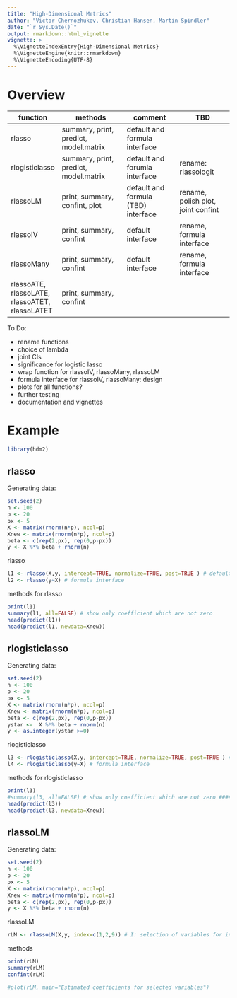 ---
title: "High-Dimensional Metrics"
author: "Victor Chernozhukov, Christian Hansen, Martin Spindler"
date: "`r Sys.Date()`"
output: rmarkdown::html_vignette
vignette: >
  %\VignetteIndexEntry{High-Dimensional Metrics}
  %\VignetteEngine{knitr::rmarkdown}
  %\VignetteEncoding{UTF-8}
---

# Overview

function | methods                              | comment                       | TBD
---------|--------------------------------------|-------------------------------|-------------------------------
rlasso   | summary, print, predict, model.matrix| default and formula interface |
rlogisticlasso |  summary, print, predict, model.matrix | default and forumla interface | rename: rlassologit
rlassoLM | print, summary, confint, plot | default and formula (TBD) interface | rename, polish plot, joint confint
rlassoIV | print, summary, confint | default interface | rename, formula interface
rlassoMany | print, summary, confint | default interface | rename, formula interface |
rlassoATE, rlassoLATE, rlassoATET, rlassoLATET | print, summary, confint | | |

To Do:

* rename functions
* choice of lambda
* joint CIs
* significance for logistic lasso
* wrap function for rlassoIV, rlassoMany, rlassoLM
* formula interface for rlassoIV, rlassoMany: design
* plots for all functions?
* further testing
* documentation and vignettes

# Example
```{r echo=FALSE}
library(hdm2)
```

## rlasso

Generating data:
```{r}
set.seed(2)
n <- 100
p <- 20
px <- 5
X <- matrix(rnorm(n*p), ncol=p)
Xnew <- matrix(rnorm(n*p), ncol=p)
beta <- c(rep(2,px), rep(0,p-px))
y <- X %*% beta + rnorm(n)
```

rlasso

```{r}
l1 <- rlasso(X,y, intercept=TRUE, normalize=TRUE, post=TRUE ) # default interface
l2 <- rlasso(y~X) # formula interface
```

methods for rlasso

```{r}
print(l1)
summary(l1, all=FALSE) # show only coefficient which are not zero
head(predict(l1))
head(predict(l1, newdata=Xnew))
```


## rlogisticlasso
Generating data:
```{r}
set.seed(2)
n <- 100
p <- 20
px <- 5
X <- matrix(rnorm(n*p), ncol=p)
Xnew <- matrix(rnorm(n*p), ncol=p)
beta <- c(rep(2,px), rep(0,p-px))
ystar <-  X %*% beta + rnorm(n)
y <- as.integer(ystar >=0)
```

rlogisticlasso

```{r}
l3 <- rlogisticlasso(X,y, intercept=TRUE, normalize=TRUE, post=TRUE ) # default interface
l4 <- rlogisticlasso(y~X) # formula interface
```

methods for rlogisticlasso

```{r}
print(l3)
#summary(l3, all=FALSE) # show only coefficient which are not zero ########################################
head(predict(l3))
head(predict(l3, newdata=Xnew))
```

## rlassoLM

Generating data:
```{r}
set.seed(2)
n <- 100
p <- 20
px <- 5
X <- matrix(rnorm(n*p), ncol=p)
Xnew <- matrix(rnorm(n*p), ncol=p)
beta <- c(rep(2,px), rep(0,p-px))
y <- X %*% beta + rnorm(n)
```

rlassoLM

```{r}
rLM <- rlassoLM(X,y, index=c(1,2,9)) # I: selection of variables for inference
```

methods
```{r}
print(rLM)
summary(rLM)
confint(rLM)
```

```{r fig.width=5}
#plot(rLM, main="Estimated coefficients for selected variables")
```








